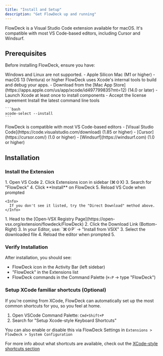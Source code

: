 ```yaml
---
title: "Install and Setup"
description: "Get FlowDeck up and running"
---
```


FlowDeck is a Visual Studio Code extension available for macOS. It's compatible with most VS Code-based editors, including Cursor and Windsurf.

## Prerequisites

Before installing FlowDeck, ensure you have:

<Steps>
  <Step title="Recent macOS running on an Apple Silicon Mac">
    <Warning>
      Windows and Linux are not supported.
    </Warning>
    - Apple Silicon Mac (M1 or higher)
    - macOS 13 (Ventura) or higher
  </Step>
  <Step title="Xcode">
    <Info>
      FlowDeck uses Xcode's internal tools to build and debug your apps.
    </Info>
    - Download from the [Mac App Store](https://apps.apple.com/us/app/xcode/id497799835?mt=12) (14.0 or later)
    - Launch Xcode at least once to install components
    - Accept the license agreement
  </Step>
  <Step title="Xcode Command Line Tools">
    Install the latest command line tools

    ```bash
    xcode-select --install
    ```
  </Step>
  <Step title="Download your favorite VS Code editor">
    <Info>
      FlowDeck is compatible with most VS Code-based editors
    </Info>
    - [Visual Studio Code](https://code.visualstudio.com/download) (1.85 or higher)
    - [Cursor](https://cursor.com/) (1.0 or higher)
    - [Windsurf](https://windsurf.com) (1.0 or higher)
  </Step>
</Steps>

## Installation

### Install the Extension

<Tabs>
  <Tab title="Marketplace (VSCode, Cursor, most editors)">
    1. Open VS Code
    2. Click Extensions icon in sidebar (⌘⇧X)
    3. Search for "FlowDeck"
    4. Click **Install** on FlowDeck
    5. Reload VS Code when prompted

    <Info>
      If you don't see it listed, try the "Direct Download" method above.
    </Info>
  </Tab>
  <Tab title="Direct Download">
    1. Head to the [Open-VSX Registry Page](https://open-vsx.org/extension/flowdeck/FlowDeck)
    2. Click the Download Link (Bottom-Right)
    3. In your Editor, use: `⌘⇧P` → "Install from VSIX"
    3. Select the downloaded file
    4. Reload the editor when prompted
    5. 
  </Tab>
</Tabs>

### Verify Installation

After installation, you should see:

- FlowDeck icon in the Activity Bar (left sidebar)
- "FlowDeck" in the Extensions list
- FlowDeck commands in the Command Palette (`⌘⇧P` → type "FlowDeck")

### Setup XCode familiar shortcuts (Optional)

If you're coming from XCode, FlowDeck can automatically set up the most common shortcuts for you, so you feel at home.

1. Open VSCode Command Palette: `Cmd+Shift+P`
2. Search for "Setup Xcode-style Keyboard Shortcuts"

You can also enable or disable this via FlowDeck Settings in `Extensions > FlowDeck > System Configuration`

For more info about what shortcuts are available, check out the [XCode-style shortcuts section](advanced/xcode-style-shortcuts.mdx)